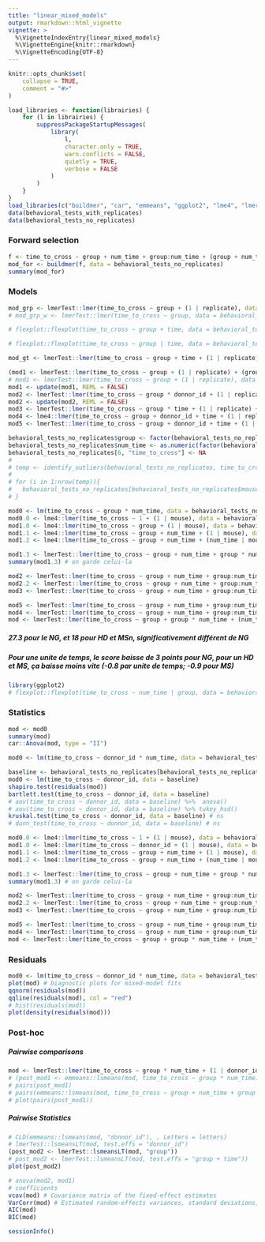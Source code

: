 ```yaml
---
title: "linear_mixed_models"
output: rmarkdown::html_vignette
vignette: >
  %\VignetteIndexEntry{linear_mixed_models}
  %\VignetteEngine{knitr::rmarkdown}
  %\VignetteEncoding{UTF-8}
---
```


```r
knitr::opts_chunk$set(
    collapse = TRUE,
    comment = "#>"
)
```

```r
load_libraries <- function(librairies) {
    for (l in librairies) {
        suppressPackageStartupMessages(
            library(
                l,
                character.only = TRUE,
                warn.conflicts = FALSE,
                quietly = TRUE,
                verbose = FALSE
            )
        )
    }
}
load_libraries(c("buildmer", "car", "emmeans", "ggplot2", "lme4", "lmerTest", "perrot", "readxl", "reshape2", "wesanderson"))
data(behavioral_tests_with_replicates)
data(behavioral_tests_no_replicates)
```

### Forward selection
```r
f <- time_to_cross ~ group + num_time + group:num_time + (group + num_time + group:num_time | mouse)
mod_for <- buildmer(f, data = behavioral_tests_no_replicates)
summary(mod_for)
```

### Models
```r
mod_grp <- lmerTest::lmer(time_to_cross ~ group + (1 | replicate), data = behavioral_tests_with_replicates)
# mod_grp_w <- lmerTest::lmer(time_to_cross ~ group, data = behavioral_tests_no_replicates)
```

```r
# flexplot::flexplot(time_to_cross ~ group + time, data = behavioral_tests_no_replicates)
```
```r
# flexplot::flexplot(time_to_cross ~ group | time, data = behavioral_tests_no_replicates)
```

```r
mod_gt <- lmerTest::lmer(time_to_cross ~ group + time + (1 | replicate), data = behavioral_tests_with_replicates)
```

```r
(mod1 <- lmerTest::lmer(time_to_cross ~ group + (1 | replicate) + (group | time), data = behavioral_tests_with_replicates))
# mod1 <- lmerTest::lmer(time_to_cross ~ group + (1 | replicate), data = behavioral_tests_with_replicates)
mod1 <- update(mod1, REML = FALSE)
mod2 <- lmerTest::lmer(time_to_cross ~ group * donnor_id + (1 | replicate) + (1 | mouse), data = behavioral_tests_with_replicates)
mod2 <- update(mod2, REML = FALSE)
mod3 <- lmerTest::lmer(time_to_cross ~ group * time + (1 | replicate) + (1 | donnor_id / mouse), data = behavioral_tests_with_replicates)
mod4 <- lme4::lmer(time_to_cross ~ group + donnor_id + time + (1 | replicate), data = behavioral_tests_with_replicates)
mod5 <- lmerTest::lmer(time_to_cross ~ group + donnor_id + time + (1 | replicate), data = behavioral_tests_with_replicates)
```

```r
behavioral_tests_no_replicates$group <- factor(behavioral_tests_no_replicates$group, levels = c("NG", "HD", "MS"))
behavioral_tests_no_replicates$num_time <- as.numeric(factor(behavioral_tests_no_replicates$time, levels = c("Before-Surgery", "1 Week", "1 Month", "2 Months", "3 Months")))
behavioral_tests_no_replicates[6, "time_to_cross"] <- NA
#
# temp <- identify_outliers(behavioral_tests_no_replicates, time_to_cross)
#
# for (i in 1:nrow(temp)){
#   behavioral_tests_no_replicates[behavioral_tests_no_replicates$mouse==temp$mouse[i]&behavioral_tests_no_replicates$time==temp$time[i],]$time_to_cross <- NA
# }
```

```r
mod0 <- lm(time_to_cross ~ group * num_time, data = behavioral_tests_no_replicates)
mod0.0 <- lme4::lmer(time_to_cross ~ 1 + (1 | mouse), data = behavioral_tests_no_replicates)
mod1.0 <- lme4::lmer(time_to_cross ~ group + (1 | mouse), data = behavioral_tests_no_replicates) # ns
mod1.1 <- lme4::lmer(time_to_cross ~ group + num_time + (1 | mouse), data = behavioral_tests_no_replicates) # *
mod1.2 <- lme4::lmer(time_to_cross ~ group + num_time + (num_time | mouse), data = behavioral_tests_no_replicates) # *

mod1.3 <- lmerTest::lmer(time_to_cross ~ group + num_time + group * num_time + (1 | mouse), data = behavioral_tests_no_replicates) # *
summary(mod1.3) # on garde celui-la

mod2 <- lmerTest::lmer(time_to_cross ~ group + num_time + group:num_time + (num_time | mouse), data = behavioral_tests_no_replicates)
mod2.2 <- lmerTest::lmer(time_to_cross ~ group + num_time + group:num_time + (num_time + group:num_time | mouse), data = behavioral_tests_no_replicates) # ns par rapport au 1.3
mod3 <- lmerTest::lmer(time_to_cross ~ group + num_time + group:num_time + (num_time | mouse) + (1 | donnor_id), data = behavioral_tests_no_replicates)

mod5 <- lmerTest::lmer(time_to_cross ~ group + num_time + group:num_time + (group:num_time + num_time - 1 | mouse) + (group + group:num_time | donnor_id), data = behavioral_tests_no_replicates) # *
mod4 <- lmerTest::lmer(time_to_cross ~ group + num_time + group:num_time + (group:num_time | mouse) + (1 | donnor_id), data = behavioral_tests_no_replicates)
mod <- lmerTest::lmer(time_to_cross ~ group + group * num_time + (num_time | mouse) + (1 | donnor_id), data = behavioral_tests_no_replicates)
```
##### 27.3 pour le NG, et 18 pour HD et MSn, significativement différent de NG
##### Pour une unite de temps, le score baisse de 3 points pour NG, pour un HD et MS, ça baisse moins vite (-0.8 par unite de temps; -0.9 pour MS)
```r
library(ggplot2)
# flexplot::flexplot(time_to_cross ~ num_time | group, data = behavioral_tests_no_replicates)
```

### Statistics
```r
mod <- mod0
summary(mod)
car::Anova(mod, type = "II")
```

```r
mod0 <- lm(time_to_cross ~ donnor_id * num_time, data = behavioral_tests_no_replicates)

baseline <- behavioral_tests_no_replicates[behavioral_tests_no_replicates$time == "Before-Surgery", ]
mod0 <- lm(time_to_cross ~ donnor_id, data = baseline)
shapiro.test(residuals(mod))
bartlett.test(time_to_cross ~ donnor_id, data = baseline)
# aov(time_to_cross ~ donnor_id, data = baseline) %>%  anova()
# aov(time_to_cross ~ donnor_id, data = baseline) %>% tukey_hsd()
kruskal.test(time_to_cross ~ donnor_id, data = baseline) # ns
# dunn_test(time_to_cross ~ donnor_id, data = baseline) # ns

mod0.0 <- lme4::lmer(time_to_cross ~ 1 + (1 | mouse), data = behavioral_tests_no_replicates)
mod1.0 <- lme4::lmer(time_to_cross ~ donnor_id + (1 | mouse), data = behavioral_tests_no_replicates) # ns
mod1.1 <- lme4::lmer(time_to_cross ~ group + num_time + (1 | mouse), data = behavioral_tests_no_replicates) # *
mod1.2 <- lme4::lmer(time_to_cross ~ group + num_time + (num_time | mouse), data = behavioral_tests_no_replicates) # *

mod1.3 <- lmerTest::lmer(time_to_cross ~ group + num_time + group * num_time + (1 | mouse), data = behavioral_tests_no_replicates) # *
summary(mod1.3) # on garde celui-la

mod2 <- lmerTest::lmer(time_to_cross ~ group + num_time + group:num_time + (num_time | mouse), data = behavioral_tests_no_replicates)
mod2.2 <- lmerTest::lmer(time_to_cross ~ group + num_time + group:num_time + (num_time + group:num_time | mouse), data = behavioral_tests_no_replicates) # ns par rapport au 1.3
mod3 <- lmerTest::lmer(time_to_cross ~ group + num_time + group:num_time + (num_time | mouse) + (1 | donnor_id), data = behavioral_tests_no_replicates)

mod5 <- lmerTest::lmer(time_to_cross ~ group + num_time + group:num_time + (group:num_time + num_time - 1 | mouse) + (group + group:num_time | donnor_id), data = behavioral_tests_no_replicates) # *
mod4 <- lmerTest::lmer(time_to_cross ~ group + num_time + group:num_time + (group:num_time | mouse) + (1 | donnor_id), data = behavioral_tests_no_replicates)
mod <- lmerTest::lmer(time_to_cross ~ group + group * num_time + (num_time | mouse) + (1 | donnor_id), data = behavioral_tests_no_replicates)
```

### Residuals
```r
mod0 <- lm(time_to_cross ~ donnor_id * num_time, data = behavioral_tests_no_replicates)
plot(mod) # Diagnostic plots for mixed-model fits
qqnorm(residuals(mod))
qqline(residuals(mod), col = "red")
# hist(residuals(mod))
plot(density(residuals(mod)))
```

### Post-hoc

##### Pairwise comparisons
```r
mod <- lmerTest::lmer(time_to_cross ~ group * num_time + (1 | donnor_id / mouse), data = behavioral_tests_no_replicates)
# (post_mod1 <- emmeans::lsmeans(mod, time_to_cross ~ group * num_time))
# pairs(post_mod1)
# pairs(emmeans::lsmeans(mod, time_to_cross ~ group + num_time + group * num_time ))
# plot(pairs(post_mod1))
```

##### Pairwise Statistics
```r
# CLD(emmeans::lsmeans(mod, "donnor_id"), , Letters = letters)
# lmerTest::lsmeansLT(mod, test.effs = "donnor_id")
(post_mod2 <- lmerTest::lsmeansLT(mod, "group"))
# post_mod2 <- lmerTest::lsmeansLT(mod, test.effs = "group + time"))
plot(post_mod2)
```

```r
# anova(mod2, mod1)
# coefficients
vcov(mod) # Covariance matrix of the fixed-effect estimates
VarCorr(mod) # Estimated random-effects variances, standard deviations, and correlations
AIC(mod)
BIC(mod)
```

```r
sessionInfo()
```
